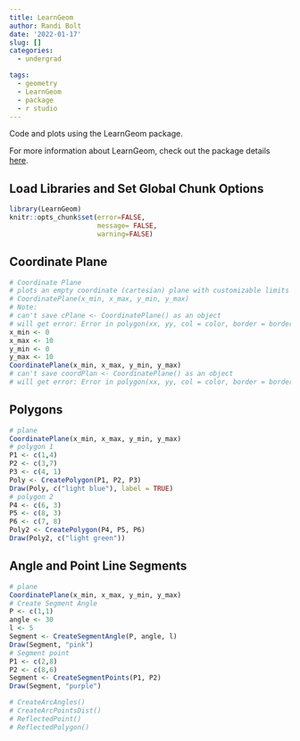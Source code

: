 ```yaml
---
title: LearnGeom
author: Randi Bolt
date: '2022-01-17'
slug: []
categories:
  - undergrad

tags:
  - geometry
  - LearnGeom
  - package
  - r studio
---
```


Code and plots using the LearnGeom package. 

For more information about LearnGeom, check out the package details  [here](https://cran.r-project.org/web/packages/LearnGeom/LearnGeom.pdf). 

## Load Libraries and Set Global Chunk Options

```r
library(LearnGeom)
knitr::opts_chunk$set(error=FALSE, 
                      message= FALSE,
                      warning=FALSE)
```

## Coordinate Plane

```r
# Coordinate Plane 
# plots an empty coordinate (cartesian) plane with customizable limits for the X and Y axis.
# CoordinatePlane(x_min, x_max, y_min, y_max)
# Note: 
# can't save cPlane <- CoordinatePlane() as an object
# will get error: Error in polygon(xx, yy, col = color, border = border) : plot.new has not been called yet
x_min <- 0
x_max <- 10
y_min <- 0
y_max <- 10
CoordinatePlane(x_min, x_max, y_min, y_max)
# can't save coordPlan <- CoordinatePlane() as an object
# will get error: Error in polygon(xx, yy, col = color, border = border) : plot.new has not been called yet
```

## Polygons 

```r
# plane 
CoordinatePlane(x_min, x_max, y_min, y_max)
# polygon 1 
P1 <- c(1,4)
P2 <- c(3,7)
P3 <- c(4, 1)
Poly <- CreatePolygon(P1, P2, P3)
Draw(Poly, c("light blue"), label = TRUE)
# polygon 2 
P4 <- c(6, 3)
P5 <- c(8, 3)
P6 <- c(7, 8)
Poly2 <- CreatePolygon(P4, P5, P6)
Draw(Poly2, c("light green"))
```

## Angle and Point Line Segments

```r
# plane 
CoordinatePlane(x_min, x_max, y_min, y_max)
# Create Segment Angle
P <- c(1,1)
angle <- 30
l <- 5
Segment <- CreateSegmentAngle(P, angle, l)
Draw(Segment, "pink")
# Segment point
P1 <- c(2,8)
P2 <- c(8,6)
Segment <- CreateSegmentPoints(P1, P2)
Draw(Segment, "purple")
```


```r
# CreateArcAngles()
# CreateArcPointsDist()
# ReflectedPoint()
# ReflectedPolygon()
```